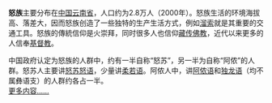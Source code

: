 {{Infobox Ethnic group
|group=怒族
|population=2.8万（2000年）
|regions={{flagcountry|China}}[[云南省|云南省]][[怒江傈僳族自治州|怒江傈僳族自治州]]，[[迪庆藏族自治州|迪庆藏族自治州]]，[[西藏自治区|西藏自治区]][[察隅县|察隅县]]
|languages=[[怒苏语|怒苏语]]、[[柔若语|柔若语]]、[[独龙语|独龙语]]、[[阿侬语|阿侬语]]
|rels=[[基督教|基督教]]，[[藏传佛教|藏传佛教]]以及传统的火崇拜
}}

'''怒族'''主要分布在[[中国|中国]][[云南省|云南省]]，人口约为2.8万人（2000年）。怒族生活的环境海拔高、落差大，因而怒族创造了一些独特的生产生活方式，例如[[溜索|溜索]]就是其重要的交通工具。怒族的傳統信仰是火崇拜，同时很多人也信仰[[藏传佛教|藏传佛教]]，近代以来更多的人信奉[[基督教|基督教]]。

中国政府认定为怒族的人群中，约有一半自称“怒苏”，另一半为自称“阿侬”的人群。怒苏人主要讲[[怒苏语|怒苏怒语]]，少量讲[[柔若语|柔若语]]。阿侬人中，讲[[阿侬语|阿侬语]]和[[独龙语|独龙语]]（均不属彝语支）的人群约各占一半。</br>[[怒族|更多内容……]]

<gallery></gallery>